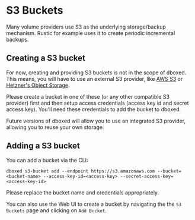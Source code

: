 
# S3 Buckets

Many volume providers use S3 as the underlying storage/backup mechanism. Rustic for example uses it to create periodic
incremental backups.

## Creating a S3 bucket

For now, creating and providing S3 buckets is not in the scope of dboxed. This means, you will have to use an external
S3 provider, like [AWS S3](https://aws.amazon.com/s3/) or [Hetzner's Object Storage](https://www.hetzner.com/storage/object-storage/).

Please create a bucket in one of these (or any other compatible S3 provider) first and then setup access credentials
(access key id and secret access key). You'll need these credentials to add the bucket to dboxed.

<Callout type="info">
    Future versions of dboxed will allow you to use an integrated S3 provider, allowing you to reuse your own storage.
</Callout>

## Adding a S3 bucket

You can add a bucket via the CLI:

```shell
dboxed s3-bucket add --endpoint https://s3.amazonaws.com --bucket=<bucket-name> --access-key-id=<access-key> --secret-access-key=<access-key-id>
```

Please replace the bucket name and credentials appropriately.

You can also use the Web UI to create a bucket by navigating the the `S3 Buckets` page and clicking on `Add Bucket`.